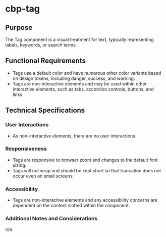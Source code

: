 
<Meta title="Components/Tag/Specifications" />

# cbp-tag

## Purpose

The Tag component is a visual treatment for text, typically representing labels, keywords, or search terms.

## Functional Requirements

* Tags use a default color and have numerous other color variants based on design tokens, including danger, success, and warning.
* Tags are non-interactive elements and may be used within other interactive elements, such as tabs, accordion controls, buttons, and links.

## Technical Specifications

### User Interactions

* As non-interactive elements, there are no user interactions.

### Responsiveness

* Tags are responsive to browser zoom and changes to the default font sizing.
* Tags will not wrap and should be kept short so that truncation does not occur even on small screens.

### Accessibility

* Tags are non-interactive elements and any accessibility concerns are dependent on the content slotted within the component.

### Additional Notes and Considerations

n/a
